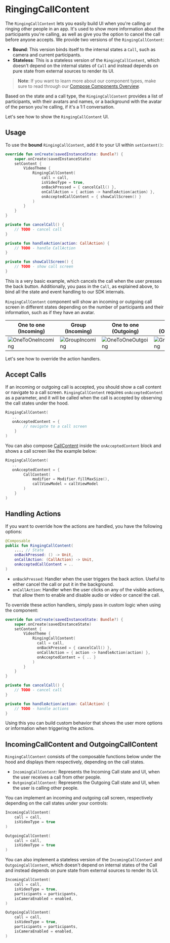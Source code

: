 # RingingCallContent

The `RingingCallContent` lets you easily build UI when you're calling or ringing other people in an app. It's used to show more information about the participants you're calling, as well as give you the option to cancel the call before anyone accepts. We provide two versions of the `RingingCallContent`:

* **Bound**: This version binds itself to the internal states a `Call`, such as camera and current participants.
* **Stateless**: This is a stateless version of the `RingingCallContent`, which doesn't depend on the internal states of `Call` and instead depends on pure state from external sources to render its UI.

> **Note**: If you want to learn more about our component types, make sure to read through our [Compose Components Overview](../01-overview.mdx).

Based on the state and a call type, the `RingingCallContent` provides a list of participants, with their avatars and names, or a background with the avatar of the person you're calling, if it's a 1:1 conversation.

Let's see how to show the `RingingCallContent` UI.

## Usage

To use the **bound** `RingingCallContent`, add it to your UI within `setContent()`:

```kotlin
override fun onCreate(savedInstanceState: Bundle?) {
    super.onCreate(savedInstanceState)
    setContent {
        VideoTheme {
            RingingCallContent(
                call = call,
                isVideoType = true,
                onBackPressed = { cancelCall() },
                onCallAction = { action -> handleAction(action) },
                onAcceptedCallContent = { showCallScreen() }
            )
        }
    }
}

private fun cancelCall() {
    // TODO - cancel call
}

private fun handleAction(action: CallAction) {
    // TODO - handle CallAction
}

private fun showCallScreen() {
    // TODO - show call screen
}
```

This is a very basic example, which cancels the call when the user presses the back button. Additionally, you pass in the `Call`, as explained above, to bind all the state and event handling to our SDK internals.

`RingingCallContent` component will show an incoming or outgoing call screen in different states depending on the number of participants and their information, such as if they have an avatar.

| One to one (Incoming)                                        | Group (Incoming)                                             | One to one (Outgoing)                                        | Group (Outgoing)                                             |
| ------------------------------------------------------------ | ------------------------------------------------------------ | ------------------------------------------------------------ | ------------------------------------------------------------ |
| ![OneToOneIncoming](../../assets/incoming_call_one_to_one.png) | ![GroupIncoming](../../assets/incoming_call_group.png) | ![OneToOneOutgoing](../../assets/outgoing_call_one_to_one.png) | ![GroupOutgoing](../../assets/outgoing_call_group.png)

Let's see how to override the action handlers.

## Accept Calls

If an incoming or outgoing call is accepted, you should show a call content or navigate to a call screen. `RingingCallContent` requires `onAcceptedContent` as a parameter, and it will be called when the call is accepted by observing the call states under the hood.

```kotlin
RingingCallContent(
   ..
   onAcceptedContent = {
        // navigate to a call screen
    }
)
```

You can also compose [CallContent](03-call-content.mdx) inside the `onAcceptedContent` block and shows a call screen like the example below:

```kotlin
RingingCallContent(
   ..
   onAcceptedContent = {
        CallContent(
            modifier = Modifier.fillMaxSize(),
            callViewModel = callViewModel
        )
    }
)
```

## Handling Actions

If you want to override how the actions are handled, you have the following options:

```kotlin
@Composable
public fun RingingCallContent(
  	..., // State
    onBackPressed: () -> Unit,
    onCallAction: (CallAction) -> Unit,
    onAcceptedCallContent = ..
) 
```

* `onBackPressed`: Handler when the user triggers the back action. Useful to either cancel the call or put it in the background.
* `onCallAction`: Handler when the user clicks on any of the visible actions, that allow them to enable and disable audio or video or cancel the call.

To override these action handlers, simply pass in custom logic when using the component:

```kotlin
override fun onCreate(savedInstanceState: Bundle?) {
    super.onCreate(savedInstanceState)
    setContent {
        VideoTheme {
            RingingCallContent(
              call = call,
              onBackPressed = { cancelCall() },
              onCallAction = { action -> handleAction(action) },
              onAcceptedContent = { .. }
            )
        }
    }
}

private fun cancelCall() {
    // TODO - cancel call
}

private fun handleAction(action: CallAction) {
    // TODO - handle actions
}
```

Using this you can build custom behavior that shows the user more options or information when triggering the actions.

## IncomingCallContent and OutgoingCallContent

`RingingCallContent` consists of the composable functions below under the hood and displays them respectively, depending on the call states.

* `IncomingCallContent`: Represents the Incoming Call state and UI, when the user receives a call from other people.
* `OutgoingCallContent`: Represents the Outgoing Call state and UI, when the user is calling other people.

You can implement an incoming and outgoing call screen, respectively depending on the call states under your controls:

```kotlin
IncomingCallContent(
    call = call,
    isVideoType = true
)

OutgoingCallContent(
    call = call,
    isVideoType = true
)
```

You can also implement a stateless version of the `IncomingCallContent` and `OutgoingCallContent`, which doesn't depend on internal states of the Call and instead depends on pure state from external sources to render its UI.

```kotlin
IncomingCallContent(
    call = call,
    isVideoType = true,
    participants = participants,
    isCameraEnabled = enabled,
)

OutgoingCallContent(
    call = call,
    isVideoType = true,
    participants = participants,
    isCameraEnabled = enabled,
)
```
